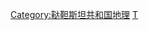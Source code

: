 {{Commonscat|Settlements in Tatarstan}}

[[Category:鞑靼斯坦共和国地理|Category:鞑靼斯坦共和国地理]]
[[Category:俄罗斯各联邦主体城市|Т]]
